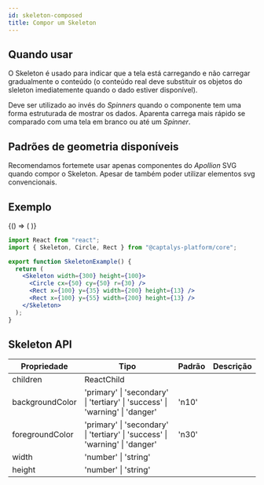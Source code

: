 ```yaml
---
id: skeleton-composed
title: Compor um Skeleton
---
```



## Quando usar

O Skeleton é usado para indicar que a tela está carregando e não carregar gradualmente o conteúdo (o conteúdo real deve substituir os objetos do sleleton imediatemente quando o dado estiver disponível).

Deve ser utilizado ao invés do _Spinners_ quando o componente tem uma forma estruturada de mostrar os dados. Aparenta carrega mais rápido se comparado com uma tela em branco ou até um _Spinner_.

## Padrões de geometria disponíveis

Recomendamos fortemete usar apenas componentes do _Apollion_ SVG quando compor o Skeleton. Apesar de também poder utilizar elementos svg convencionais.

## Exemplo

<BrowserOnly>
  {() => (
    <Flex flexDirection="row" alignItems="center" gap="xs">
      <Skeleton width={300} height={100}>
        <Circle cx={50} cy={50} r={30} />
        <Rect x={100} y={35} width={200} height={13} />
        <Rect x={100} y={55} width={200} height={13} />
      </Skeleton>
    </Flex>
  )}
</BrowserOnly>

```jsx
import React from "react";
import { Skeleton, Circle, Rect } from "@captalys-platform/core";

export function SkeletonExample() {
  return (
    <Skeleton width={300} height={100}>
      <Circle cx={50} cy={50} r={30} />
      <Rect x={100} y={35} width={200} height={13} />
      <Rect x={100} y={55} width={200} height={13} />
    </Skeleton>
  );
}
```

## Skeleton API

| Propriedade     | Tipo                                                                         | Padrão | Descrição |
| --------------- | ---------------------------------------------------------------------------- | ------ | --------- |
| children        | ReactChild                                                                   |        |           |
| backgroundColor | 'primary' \| 'secondary' \| 'tertiary' \| 'success' \| 'warning' \| 'danger' | 'n10'  |           |
| foregroundColor | 'primary' \| 'secondary' \| 'tertiary' \| 'success' \| 'warning' \| 'danger' | 'n30'  |           |
| width           | 'number' \| 'string'                                                         |        |           |
| height          | 'number' \| 'string'                                                         |        |           |
